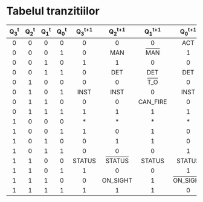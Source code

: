 # Tabelul tranzitiilor

| Q~3~^t^ | Q~2~^t^ | Q~1~^t^ | Q~0~^t^ | Q~3~^t+1^ | Q~2~^t+1^ | Q~1~^t+1^ | Q~0~^t+1^ | Exits |
|:-------:|:-------:|:-------:|:-------:|:---------:|:---------:|:---------:|:--------:|:------:|
| 0 | 0 | 0 | 0 | 0 | 0 | 0 | ACT | 0 |
| 0 | 0 | 0 | 1 | 0 | MAN | <span style="text-decoration:overline">MAN</span> | 1 | 0 |
| 0 | 0 | 1 | 0 | 1 | 1 | 0 | 0 | <span style="text-decoration:overline">FIRE</span> |
| 0 | 0 | 1 | 1 | 0 | DET | DET | DET | 0 |
| 0 | 1 | 0 | 0 | 0 | 0 | <span style="text-decoration:overline">T_O</span> | 0 | 0 |
| 0 | 1 | 0 | 1 | INST | INST | 0 | INST | 0 |
| 0 | 1 | 1 | 0 | 0 | 0 | CAN_FIRE | 0 | 0 |
| 0 | 1 | 1 | 1 | 1 | 1 | 1 | 1 | <span style="text-decoration:overline">DAT</span> |
| 1 | 0 | 0 | 0 | * | * | * | * | * |
| 1 | 0 | 0 | 1 | 1 | 0 | 1 | 0 | <span style="text-decoration:overline">DAT</span> |
| 1 | 0 | 1 | 0 | 0 | 1 | 1 | 0 | <span style="text-decoration:overline">LOG</span> |
| 1 | 0 | 1 | 1 | 0 | 0 | 0 | 1 | <span style="text-decoration:overline">LOG</span> |
| 1 | 1 | 0 | 0 | STATUS | <span style="text-decoration:overline">STATUS</span> | STATUS | STATUS | 0 |
| 1 | 1 | 0 | 1 | 1 | 0 | 0 | 1 | <span style="text-decoration:overline">RCV</span> | 
| 1 | 1 | 1 | 0 | 0 | ON_SIGHT | 1 | <span style="text-decoration:overline">ON_SIGHT</span> | 0 |
| 1 | 1 | 1 | 1 | 1 | 1 | 1 | 0 | <span style="text-decoration:overline">LOG</span> | 
